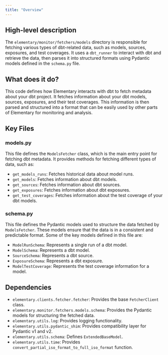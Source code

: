 ```yaml
---
title: "Overview"
---
```


## High-level description
The `elementary/monitor/fetchers/models` directory is responsible for fetching various types of dbt-related data, such as models, sources, exposures, and test coverages. It uses a `dbt_runner` to interact with dbt and retrieve the data, then parses it into structured formats using Pydantic models defined in the `schema.py` file.

## What does it do?
This code defines how Elementary interacts with dbt to fetch metadata about your dbt project. It fetches information about your dbt models, sources, exposures, and their test coverages. This information is then parsed and structured into a format that can be easily used by other parts of Elementary for monitoring and analysis.

## Key Files
### models.py
This file defines the `ModelsFetcher` class, which is the main entry point for fetching dbt metadata. It provides methods for fetching different types of data, such as:

- `get_models_runs`: Fetches historical data about model runs.
- `get_models`: Fetches information about dbt models.
- `get_sources`: Fetches information about dbt sources.
- `get_exposures`: Fetches information about dbt exposures.
- `get_test_coverages`: Fetches information about the test coverage of your dbt models.

### schema.py
This file defines the Pydantic models used to structure the data fetched by `ModelsFetcher`. These models ensure that the data is in a consistent and predictable format. Some of the key models defined in this file are:

- `ModelRunSchema`: Represents a single run of a dbt model.
- `ModelSchema`: Represents a dbt model.
- `SourceSchema`: Represents a dbt source.
- `ExposureSchema`: Represents a dbt exposure.
- `ModelTestCoverage`: Represents the test coverage information for a model.

## Dependencies
- `elementary.clients.fetcher.fetcher`: Provides the base `FetcherClient` class.
- `elementary.monitor.fetchers.models.schema`: Provides the Pydantic models for structuring the fetched data.
- `elementary.utils.log`: Provides logging functionality.
- `elementary.utils.pydantic_shim`: Provides compatibility layer for Pydantic v1 and v2.
- `elementary.utils.schema`: Defines `ExtendedBaseModel`.
- `elementary.utils.time`: Provides `convert_partial_iso_format_to_full_iso_format` function.
